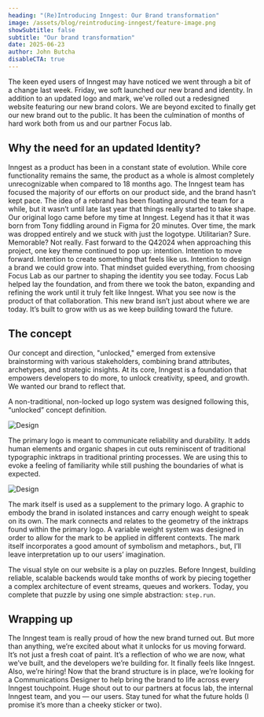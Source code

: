 ```yaml
---
heading: "(Re)Introducing Inngest: Our Brand transformation"
image: /assets/blog/reintroducing-inngest/feature-image.png
showSubtitle: false
subtitle: "Our brand transformation"
date: 2025-06-23
author: John Butcha
disableCTA: true
---
```

The keen eyed users of Inngest may have noticed we went through a bit of a change last week.  Friday, we soft launched our new brand and identity.  In addition to an updated logo and mark, we've rolled out a redesigned website featuring our new brand colors. We are beyond excited to finally get our new brand out to the public. It has been the culmination of months of hard work both from us and our partner Focus lab.

## Why the need for an updated Identity?
Inngest as a product has been in a constant state of evolution. While core functionality remains the same, the product as a whole is almost completely unrecognizable when compared to 18 months ago. The Inngest team has focused the majority of our efforts on our product side, and the brand hasn’t kept pace. 
The idea of a rebrand has been floating around the team for a while, but it wasn’t until late last year that things really started to take shape. 
Our original logo came before my time at Inngest. Legend has it that it was born from Tony fiddling around in Figma for 20 minutes. Over time, the mark was dropped entirely and we stuck with just the logotype. 
Utilitarian? Sure. Memorable? Not really.
Fast forward to the Q42024 when approaching this project, one key theme continued to pop up: intention. Intention to move forward. Intention to create something that feels like us. Intention to design a brand we could grow into.
That mindset guided everything, from choosing Focus Lab as our partner to shaping the identity you see today. Focus Lab helped lay the foundation, and from there we took the baton, expanding and refining the work until it truly felt like Inngest. What you see now is the product of that collaboration.
This new brand isn’t just about where we are today. It’s built to grow with us as we keep building toward the future.

## The concept
Our concept and direction, "unlocked," emerged from extensive brainstorming with various stakeholders, combining brand attributes, archetypes, and strategic insights. At its core, Inngest is a foundation that empowers developers to do more, to unlock creativity, speed, and growth. We wanted our brand to reflect that.

A non-traditional, non-locked up logo system was designed following this, “unlocked” concept definition. 

![Design](/assets/blog/reintroducing-inngest/image2.png)

The primary logo is meant to communicate reliability and durability. It adds human elements and organic shapes in cut outs reminiscent of traditional typographic inktraps in traditional printing processes. We are using this to evoke a feeling of familiarity while still pushing the boundaries of what is expected. 

![Design](/assets/blog/reintroducing-inngest/image1.png)

The mark itself is used as a supplement to the primary logo. A graphic to embody the brand in isolated instances and carry enough weight to speak on its own. The mark connects and relates to the geometry of the inktraps found within the primary logo. A variable weight system was designed in order to allow for the mark to be applied in different contexts. The mark itself incorporates a good amount of symbolism and metaphors., but, I’ll leave interpretation up to our users’ imagination. 

The visual style on our website is a play on puzzles.  Before Inngest, building reliable, scalable backends would take months of work by piecing together a complex architecture of event streams, queues and workers.  Today, you complete that puzzle by using one simple abstraction: `step.run`.
## Wrapping up
The Inngest team is really proud of how the new brand turned out. But more than anything, we’re excited about what it unlocks for us moving forward. It’s not just a fresh coat of paint. It’s a reflection of who we are now, what we’ve built, and the developers we’re building for. It finally feels like Inngest.
Also, we’re hiring! Now that the brand structure is in place, we’re looking for a Communications Designer to help bring the brand to life across every Inngest touchpoint.
Huge shout out to our partners at focus lab, the internal Inngest team, and you — our users. Stay tuned for what the future holds (I promise it’s more than a cheeky sticker or two).


